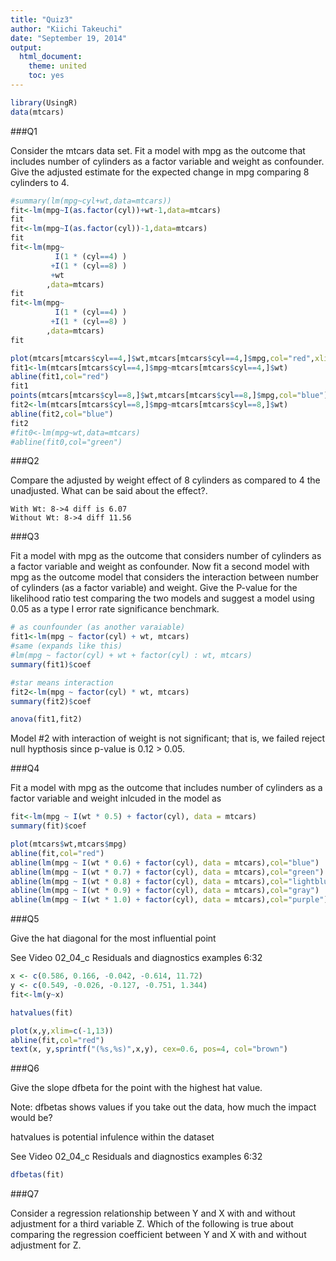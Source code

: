 ```yaml
---
title: "Quiz3"
author: "Kiichi Takeuchi"
date: "September 19, 2014"
output:
  html_document:
    theme: united
    toc: yes
---
```



```r
library(UsingR)
data(mtcars)
```

###Q1

Consider the mtcars data set. Fit a model with mpg as the outcome that includes number of cylinders as a factor variable and weight as confounder. Give the adjusted estimate for the expected change in mpg comparing 8 cylinders to 4.

```r
#summary(lm(mpg~cyl+wt,data=mtcars))
fit<-lm(mpg~I(as.factor(cyl))+wt-1,data=mtcars)
fit
fit<-lm(mpg~I(as.factor(cyl))-1,data=mtcars)
fit
fit<-lm(mpg~
          I(1 * (cyl==4) )
         +I(1 * (cyl==8) )
         +wt
        ,data=mtcars)
fit
fit<-lm(mpg~
          I(1 * (cyl==4) )
         +I(1 * (cyl==8) )         
        ,data=mtcars)
fit

plot(mtcars[mtcars$cyl==4,]$wt,mtcars[mtcars$cyl==4,]$mpg,col="red",xlim=c(0,5),ylim=c(10,40))
fit1<-lm(mtcars[mtcars$cyl==4,]$mpg~mtcars[mtcars$cyl==4,]$wt)
abline(fit1,col="red")
fit1
points(mtcars[mtcars$cyl==8,]$wt,mtcars[mtcars$cyl==8,]$mpg,col="blue")
fit2<-lm(mtcars[mtcars$cyl==8,]$mpg~mtcars[mtcars$cyl==8,]$wt)
abline(fit2,col="blue")
fit2
#fit0<-lm(mpg~wt,data=mtcars)
#abline(fit0,col="green")
```

###Q2

Compare the adjusted by weight effect of 8 cylinders as compared to 4 the unadjusted. What can be said about the effect?.

```
With Wt: 8->4 diff is 6.07
Without Wt: 8->4 diff 11.56
```

###Q3

Fit a model with mpg as the outcome that considers number of cylinders as a factor variable and weight as confounder. Now fit a second model with mpg as the outcome model that considers the interaction between number of cylinders (as a factor variable) and weight. Give the P-value for the likelihood ratio test comparing the two models and suggest a model using 0.05 as a type I error rate significance benchmark.


```r
# as counfounder (as another varaiable)
fit1<-lm(mpg ~ factor(cyl) + wt, mtcars)
#same (expands like this)
#lm(mpg ~ factor(cyl) + wt + factor(cyl) : wt, mtcars)
summary(fit1)$coef

#star means interaction
fit2<-lm(mpg ~ factor(cyl) * wt, mtcars)
summary(fit2)$coef

anova(fit1,fit2)
``` 
Model #2 with interaction of weight is not significant; that is, we failed reject null hypthosis since p-value is 0.12 > 0.05.


 
###Q4

Fit a model with mpg as the outcome that includes number of cylinders as a factor variable and weight inlcuded in the model as

```r
fit<-lm(mpg ~ I(wt * 0.5) + factor(cyl), data = mtcars)
summary(fit)$coef

plot(mtcars$wt,mtcars$mpg)
abline(fit,col="red")
abline(lm(mpg ~ I(wt * 0.6) + factor(cyl), data = mtcars),col="blue")
abline(lm(mpg ~ I(wt * 0.7) + factor(cyl), data = mtcars),col="green")
abline(lm(mpg ~ I(wt * 0.8) + factor(cyl), data = mtcars),col="lightblue")
abline(lm(mpg ~ I(wt * 0.9) + factor(cyl), data = mtcars),col="gray")
abline(lm(mpg ~ I(wt * 1.0) + factor(cyl), data = mtcars),col="purple")
```


###Q5

Give the hat diagonal for the most influential point

See Video 02_04_c Residuals and diagnostics examples 6:32

```r
x <- c(0.586, 0.166, -0.042, -0.614, 11.72)
y <- c(0.549, -0.026, -0.127, -0.751, 1.344)
fit<-lm(y~x)

hatvalues(fit)

plot(x,y,xlim=c(-1,13))
abline(fit,col="red")
text(x, y,sprintf("(%s,%s)",x,y), cex=0.6, pos=4, col="brown")
```



###Q6

Give the slope dfbeta for the point with the highest hat value.

Note: dfbetas shows values if you take out the data, how much the impact would be?

hatvalues is potential infulence within the dataset

See Video 02_04_c Residuals and diagnostics examples 6:32

```r
dfbetas(fit)
```


###Q7

Consider a regression relationship between Y and X with and without adjustment for a third variable Z. Which of the following is true about comparing the regression coefficient between Y and X with and without adjustment for Z.


```r
```


